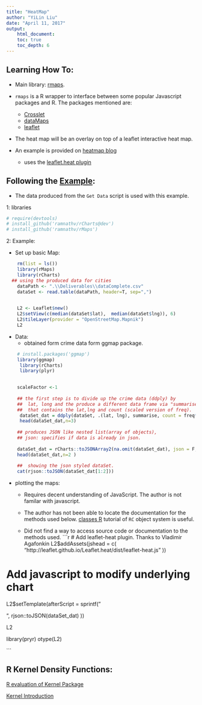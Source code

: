 ```yaml
---
title: "HeatMap"
author: "YiLin Liu"
date: "April 11, 2017"
output: 
    html_document:
    toc: true
    toc_depth: 6
---
```


##  Learning How To:

*   Main library: [rmaps](http://rmaps.github.io/).

*   `rmaps` is a R wrapper to interface between
    some popular Javascript packages and R. The packages
    mentioned are:
    +   [Crosslet](http://sztanko.github.io/crosslet/)
    +   [dataMaps](http://datamaps.github.io/)
    +   [leaflet](http://leafletjs.com/)

*   The heat map will be an overlay on top of a leaflet 
    interactive heat map.
    
*   An example is provided on [heatmap blog](http://rmaps.github.io/blog/posts/leaflet-heat-maps/index.html)
    +   uses the [leaflet.heat plugin](https://github.com/Leaflet/Leaflet.heat)


##  Following the [Example](http://rmaps.github.io/blog/posts/leaflet-heat-maps/index.html):

*   The data produced from the `Get Data` script is used with 
    this example. 
    
1: libraries

```r

# require(devtools)
# install_github('ramnathv/rCharts@dev')
# install_github('ramnathv/rMaps')
```


2: Example:

*   Set up basic Map:


```r
    rm(list = ls())
    library(rMaps)
    library(rCharts)
  ## using the produced data for cities
    dataPath <- ".\\Deliverables\\dataComplete.csv"
    dataSet <- read.table(dataPath, header=T, sep=",")
    

    L2 <- Leaflet$new()
    L2$setView(c(median(dataSet$lat),  median(dataSet$lng)), 6)
    L2$tileLayer(provider = "OpenStreetMap.Mapnik")
    L2

```


*   Data:
    +   obtained form crime data form ggmap package.
    
```r
    # install.packages('ggmap')
    library(ggmap)
     library(rCharts)
     library(plyr)

    
    scaleFactor <-1
       
    ## the first step is to divide up the crime data (ddply) by
    ##  lat, long and the produce a different data frame via "summarise"
    ##  that contains the lat,lng and count (scaled version of freq).
     dataSet_dat = ddply(dataSet, .(lat, lng), summarise, count = freq*scaleFactor)
     head(dataSet_dat,n=3)
    
    ## produces JSON like nested list(array of objects), 
    ## json: specifies if data is already in json.
     
    dataSet_dat = rCharts::toJSONArray2(na.omit(dataSet_dat), json = F, names = F)
    head(dataSet_dat,n=2 )
    
    ##  showing the json styled dataSet.
    cat(rjson::toJSON(dataSet_dat[1:2]))
```



*   plotting the maps:
    *   Requires decent understanding of JavaScript. The author is
        not familar with javascript. 
    
    *   The author has not been able to locate the documentation
        for the methods used below.
        [classes R](http://adv-r.had.co.nz/OO-essentials.html)
        tutorial of `RC` object system is useful.
        
    *   Did not find a way to access source code or documentation
        to the methods used.
```r

# Add leaflet-heat plugin. Thanks to Vladimir Agafonkin
L2$addAssets(jshead = c(
  "http://leaflet.github.io/Leaflet.heat/dist/leaflet-heat.js"
))

# Add javascript to modify underlying chart
L2$setTemplate(afterScript = sprintf("
<script>
  var addressPoints = %s
  var heat = L.heatLayer(addressPoints).addTo(map)           
</script>
", rjson::toJSON(dataSet_dat)
))

L2

library(pryr)
otype(L2)

```



##  R Kernel Density Functions:
[R evaluation of Kernel Package ](http://vita.had.co.nz/papers/density-estimation.pdf)

[Kernel Introduction](https://people.cs.pitt.edu/~milos/courses/cs3750-Fall2007/lectures/class-kernels.pdf)